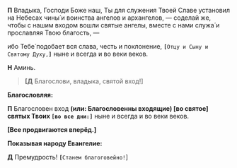 **П** Владыка, Господи Боже наш, Ты для служения Твоей Славе установил на Небесах чины́ и воинства ангелов и архангелов, — соделай же, чтобы с нашим входом вошли святые ангелы, вместе с нами служа́ и прославляя Твою благость, —

ибо Тебе́ подобает вся слава, честь и поклонение,
**`[`**`Отцу и Сыну и Святому Духу,`**`]`** ныне и всег­да и во веки веков.

**Н** Аминь.

> **[Д** Благослови, владыка, святой вход!<R>]</R>

**Благословляя:**

**П** Благословен вход
**(или: **Благословенны входящие**) [**во святое<R>]</R> святых Твоих **`[`**`во все дни:`**`]`** ныне и всегда и во веки веков.

**[Все продвигаются вперёд.]**

**Показывая народу Евангелие:**

**Д**
Премудрость! **`[`**`Ста­нем благоговейно!`<R>]</R>
